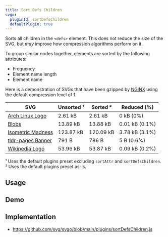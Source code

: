 ```yaml
---
title: Sort Defs Children
svgo:
  pluginId: sortDefsChildren
  defaultPlugin: true
---
```


Sorts all children in the `<defs>` element. This does not reduce the size of the SVG, but _may_ improve how compression algorithms perform on it.

To group similar nodes together, elements are sorted by the following attributes:

* Frequency
* Element name length
* Element name

Here is a demonstration of SVGs that have been gzipped by [NGINX](https://nginx.org/en/docs/http/ngx_http_gzip_module.html) using the default compression level of 1.

| SVG | Unsorted ¹ | Sorted ² | Reduced (%) |
|---|---|---|---|
| [Arch Linux Logo](https://archlinux.org/art/) | 2.61 kB | 2.61 kB | 0 kB (0%) |
| [Blobs](https://gitlab.gnome.org/GNOME/gnome-backgrounds/-/blob/main/backgrounds/blobs-d.svg) | 13.89 kB | 13.88 kB | 0.01 kB (0.1%) |
| [Isometric Madness](https://inkscape.org/~Denis_Kuznetsky/%E2%98%85isometric-madness) | 123.87 kB | 120.09 kB | 3.78 kB (3.1%) |
| [tldr-pages Banner](https://github.com/tldr-pages/tldr/blob/main/images/banner.svg) | 791 B | 786 B | 5 B (0.6%) |
| [Wikipedia Logo](https://en.wikipedia.org/wiki/File:Wikipedia-logo-v2.svg) | 53.96 kB | 53.87 kB | 0.09 kB (0.2%) |

¹ Uses the default plugins preset excluding `sortAttr` and `sortDefsChildren`.  
² Uses the default plugins preset as-is.

## Usage

<PluginUsage/>

## Demo

<PluginDemo/>

## Implementation

* https://github.com/svg/svgo/blob/main/plugins/sortDefsChildren.js
